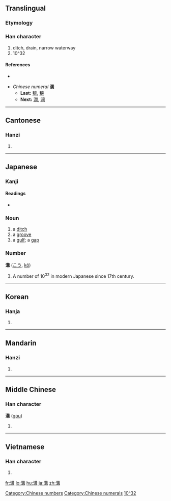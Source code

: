 {{also|沟}}
==Translingual==

===Etymology===
{{Han compound|水|冓|c1=s|c2=p|t1=water|ls=psc}}

===Han character===
{{Han char|rn=85|rad=水|as=10|sn=13|four=3514<sub>7</sub>|canj=水廿廿月 (ETTB)}}

# ditch, drain, narrow waterway
# 10^32

====References====
* {{Han ref|kx=0639.340|dkj=17944|dj=1046.220|hdz=31692.060|uh=6E9D|ud=28317|bh=B7BE|bd=47038}}

* ''Chinese numeral'' '''溝'''
** '''Last:''' [[穰]], [[穣]]
** '''Next:''' [[澗]], [[涧]]

[[Category:Chinese numbers]]
[[Category:Chinese numerals]]

----

==Cantonese==

===Hanzi===
{{yue-hanzi|jyut=|y=gau1}}

# {{defn|Cantonese|sort=水10}}

----

==Japanese==

===Kanji===
{{ja-kanji|grade=c|rs=水10}}

====Readings====
* {{ja-readings|on=[[こう]] (kō)|kun=[[みぞ]] (mizo)}}

===Noun===
{{ja-noun|k|hira=みぞ|rom=mizo}}

# a [[ditch]]
# a [[groove]]
# a [[gulf]]; a [[gap]]

===Number===
'''溝''' ([[こう]], [[kō]])

# A number of 10<sup>32</sup> in modern Japanese since 17th century.

[[Category:Japanese numbers|10^32]]

----

==Korean==

===Hanja===
{{ko-hanja|hangeul=구|eumhun=|rv=gu|mr=ku|y=kwu}}

# {{defn|Korean|sort=水10}}

----

==Mandarin==

===Hanzi===
{{cmn-hanzi|sim=沟|pin=[[gǎng]] ([[gang3]]), [[gōu]] ([[gou1]]), [[kòu]] ([[kou4]])|wg=kang<sup>3</sup>, kou<sup>1</sup>, k'ou<sup>4</sup>}}

# {{defn|Mandarin|sort=水10}}

----

==Middle Chinese==

===Han character===
'''溝''' ([[gou]])

# {{defn|Middle Chinese|sort=水10}}

----

==Vietnamese==

===Han character===
{{vi-hantu|[[câu]]|rs=水10}}

# {{defn|Vietnamese|sort=水10}}

[[fr:溝]]
[[lo:溝]]
[[hu:溝]]
[[ja:溝]]
[[zh:溝]]